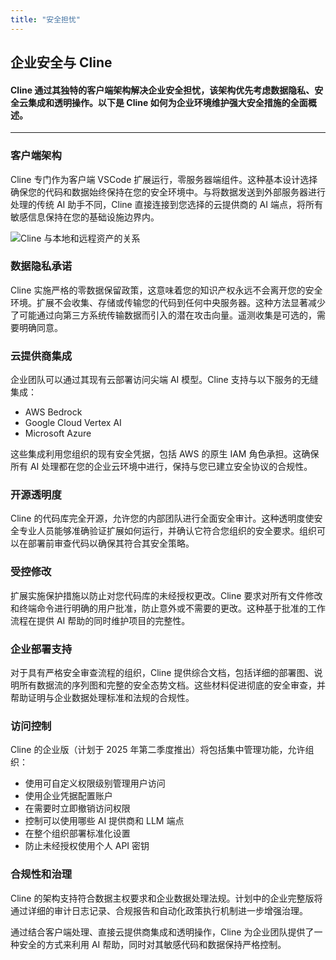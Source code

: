 ```yaml
---
title: "安全担忧"
---
```


## 企业安全与 Cline

#### Cline 通过其独特的客户端架构解决企业安全担忧，该架构优先考虑数据隐私、安全云集成和透明操作。以下是 Cline 如何为企业环境维护强大安全措施的全面概述。

---

### 客户端架构

Cline 专门作为客户端 VSCode 扩展运行，零服务器端组件。这种基本设计选择确保您的代码和数据始终保持在您的安全环境中。与将数据发送到外部服务器进行处理的传统 AI 助手不同，Cline 直接连接到您选择的云提供商的 AI 端点，将所有敏感信息保持在您的基础设施边界内。

<Frame>
	<img
		src="https://storage.googleapis.com/cline_public_images/docs/assets/cline-arch.png"
		alt="Cline 与本地和远程资产的关系"
	/>
</Frame>

### 数据隐私承诺

Cline 实施严格的零数据保留政策，这意味着您的知识产权永远不会离开您的安全环境。扩展不会收集、存储或传输您的代码到任何中央服务器。这种方法显著减少了可能通过向第三方系统传输数据而引入的潜在攻击向量。遥测收集是可选的，需要明确同意。

### 云提供商集成

企业团队可以通过其现有云部署访问尖端 AI 模型。Cline 支持与以下服务的无缝集成：

-   AWS Bedrock
-   Google Cloud Vertex AI
-   Microsoft Azure

这些集成利用您组织的现有安全凭据，包括 AWS 的原生 IAM 角色承担。这确保所有 AI 处理都在您的企业云环境中进行，保持与您已建立安全协议的合规性。

### 开源透明度

Cline 的代码库完全开源，允许您的内部团队进行全面安全审计。这种透明度使安全专业人员能够准确验证扩展如何运行，并确认它符合您组织的安全要求。组织可以在部署前审查代码以确保其符合其安全策略。

### 受控修改

扩展实施保护措施以防止对您代码库的未经授权更改。Cline 要求对所有文件修改和终端命令进行明确的用户批准，防止意外或不需要的更改。这种基于批准的工作流程在提供 AI 帮助的同时维护项目的完整性。

### 企业部署支持

对于具有严格安全审查流程的组织，Cline 提供综合文档，包括详细的部署图、说明所有数据流的序列图和完整的安全态势文档。这些材料促进彻底的安全审查，并帮助证明与企业数据处理标准和法规的合规性。

### 访问控制

Cline 的企业版（计划于 2025 年第二季度推出）将包括集中管理功能，允许组织：

-   使用可自定义权限级别管理用户访问
-   使用企业凭据配置账户
-   在需要时立即撤销访问权限
-   控制可以使用哪些 AI 提供商和 LLM 端点
-   在整个组织部署标准化设置
-   防止未经授权使用个人 API 密钥

### 合规性和治理

Cline 的架构支持符合数据主权要求和企业数据处理法规。计划中的企业完整版将通过详细的审计日志记录、合规报告和自动化政策执行机制进一步增强治理。

通过结合客户端处理、直接云提供商集成和透明操作，Cline 为企业团队提供了一种安全的方式来利用 AI 帮助，同时对其敏感代码和数据保持严格控制。
